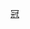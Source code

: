 {{Navbox
|bodyclass=hlist

|name = 2009/10年英冠PFA年度最佳陣容
|title = [[2009年至2010年英格蘭足球冠軍聯賽#PFA英冠最佳陣容|2009/10年度英冠]][[PFA年度最佳陣容]]
|titlestyle = background: gold;
|list1 = 
*門將：[[李爾·甘普|-{zh-hans:李·坎普; zh-hk:李爾·甘普;}-]] 
* 右閘：[[基斯·根達|-{zh-hans:克里斯·冈特尔; zh-hk:基斯·根達;}-]] 
* 中堅：[[法布里西奥·科洛奇尼|-{zh-hans:科洛奇尼; zh-hk:高路仙尼;}-]] 
* 中堅：[[艾殊利·威廉斯]] 
* 左閘：[[荷西·安歷基·山齊士|荷西·安歷基]] 
* 右中場：[[格拉汉姆·多兰斯|-{zh-hans:多兰斯; zh-hk:杜蘭斯;}-]] 
* 正中場：[[彼得·惠廷厄姆|-{zh-hans:惠廷厄姆; zh-hk:韋定咸;}-]] 
* 正中場：[[奇雲·路蘭|-{zh-hans:诺兰; zh-hk:路蘭;}-]] 
* 左中場：[[查理·阿當]] 
* 前鋒：[[安德鲁·卡罗尔|-{zh-hans:卡罗尔; zh-hk:卡路爾;}-]] 
* 前鋒：[[迈克尔·乔普拉|-{zh-hans:乔普拉; zh-hk:祖柏;}-]]}}<noinclude>
[[Category:英格蘭足球聯賽模板|冠]]
</noinclude>